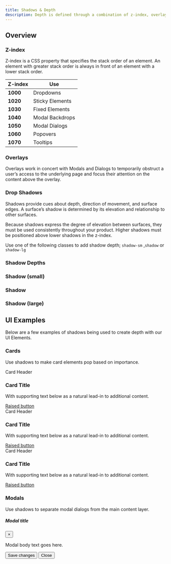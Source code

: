 ```yaml
---
title: Shadows & Depth
description: Depth is defined through a combination of z-index, overlays, and drop shadows. Use it to focus the user’s attention on a task, provide temporary supplementary information, or define spatial relationships between content.
---
```


<article id="main" className="pr-3">
  <h2 id="overview" className="h1 font-weight-bold mt-5">
    Overview
    <a
      className="header-link text-light text-decoration-none font-weight-normal"
      href="#overview"
      aria-label="anchor"
    ></a>
  </h2>
  <h3 id="z-index" className="h2 font-weight-bold mt-3">
    Z-index
    <a
      className="header-link text-light text-decoration-none font-weight-normal"
      href="#z-index"
      aria-label="anchor"
    ></a>
  </h3>
  <p>
    Z-index is a CSS property that specifies the stack order of an element. An
    element with greater stack order is always in front of an element with a
    lower stack order.
  </p>
  <table className="table table-bordered">
    <thead>
      <tr>
        <th>Z-index</th>
        <th>Use</th>
      </tr>
    </thead>
    <tbody>
      <tr>
        <td>
          <strong>1000</strong>
        </td>
        <td>Dropdowns</td>
      </tr>
      <tr>
        <td>
          <strong>1020</strong>
        </td>
        <td>Sticky Elements</td>
      </tr>
      <tr>
        <td>
          <strong>1030</strong>
        </td>
        <td>Fixed Elements</td>
      </tr>
      <tr>
        <td>
          <strong>1040</strong>
        </td>
        <td>Modal Backdrops</td>
      </tr>
      <tr>
        <td>
          <strong>1050</strong>
        </td>
        <td>Modal Dialogs</td>
      </tr>
      <tr>
        <td>
          <strong>1060</strong>
        </td>
        <td>Popovers</td>
      </tr>
      <tr>
        <td>
          <strong>1070</strong>
        </td>
        <td>Tooltips</td>
      </tr>
    </tbody>
  </table>
  <h3 id="overlays" className="h2 font-weight-bold mt-3">
    Overlays
    <a
      className="header-link text-light text-decoration-none font-weight-normal"
      href="#overlays"
      aria-label="anchor"
    ></a>
  </h3>
  <p>
    Overlays work in concert with Modals and Dialogs to temporarily obstruct a
    user’s access to the underlying page and focus their attention on the
    content above the overlay.
  </p>
  <h3 id="drop-shadows" className="h2 font-weight-bold mt-3">
    Drop Shadows
    <a
      className="header-link text-light text-decoration-none font-weight-normal"
      href="#drop-shadows"
      aria-label="anchor"
    ></a>
  </h3>
  <p>
    Shadows provide cues about depth, direction of movement, and surface edges.
    A surface’s shadow is determined by its elevation and relationship to other
    surfaces.
  </p>
  <p>
    Because shadows express the degree of elevation between surfaces, they must
    be used consistently throughout your product. Higher shadows must be
    positioned above lower shadows in the z-index.
  </p>
  <p>
    Use one of the following classes to add shadow depth; <code>shadow-sm</code>
    ,<code>shadow</code> or <code>shadow-lg</code>
  </p>
  <h3 id="shadow-depths" className="h2 font-weight-bold mt-3">
    Shadow Depths
    <a
      className="header-link text-light text-decoration-none font-weight-normal"
      href="#shadow-depths"
      aria-label="anchor"
    ></a>
  </h3>
  <div className="guide-example-block shadow-none border-0">
    <div className="row mt-2">
      <div className="col-12 col-md-4 mb-4">
        <div className="card shadow-sm">
          <div className="card-body">
            <h3 className="text-center font-weight-bold">Shadow (small)</h3>
          </div>
        </div>
      </div>
      <div className="col-12 col-md-4 mb-4">
        <div className="card shadow">
          <div className="card-body">
            <h3 className="text-center font-weight-bold">Shadow</h3>
          </div>
        </div>
      </div>
      <div className="col-12 col-md-4 mb-4">
        <div className="card shadow-lg">
          <div className="card-body">
            <h3 className="text-center font-weight-bold">Shadow (large)</h3>
          </div>
        </div>
      </div>
    </div>
  </div>
  <h2 id="ui-examples" className="h1 font-weight-bold mt-5">
    UI Examples
    <a
      className="header-link text-light text-decoration-none font-weight-normal"
      href="#ui-examples"
      aria-label="anchor"
    ></a>
  </h2>
  <p>
    Below are a few examples of shadows being used to create depth with our UI
    Elements.
  </p>
  <h3 id="cards" className="h2 font-weight-bold mt-3">
    Cards
    <a
      className="header-link text-light text-decoration-none font-weight-normal"
      href="#cards"
      aria-label="anchor"
    ></a>
  </h3>
  <p>Use shadows to make card elements pop based on importance.</p>
  <div className="guide-example-block shadow-none border-0">
    <div className="row">
      <div className="col-12 col-md-4 mb-4">
        <div className="card p-2 shadow-sm">
          <div className="card-header">Card Header</div>
          <div className="card-body">
            <h3 className="card-title">Card Title</h3>
            <p className="card-text">
              With supporting text below as a natural lead-in to additional
              content.
            </p>
            <a href="#" className="btn btn-primary shadow">
              Raised button
            </a>
          </div>
        </div>
      </div>
      <div className="col-12 col-md-4 mb-4">
        <div className="card p-2 shadow">
          <div className="card-header">Card Header</div>
          <div className="card-body">
            <h3 className="card-title">Card Title</h3>
            <p className="card-text">
              With supporting text below as a natural lead-in to additional
              content.
            </p>
            <a href="#" className="btn btn-primary shadow">
              Raised button
            </a>
          </div>
        </div>
      </div>
      <div className="col-12 col-md-4 mb-4">
        <div className="card p-2 shadow-lg">
          <div className="card-header">Card Header</div>
          <div className="card-body">
            <h3 className="card-title">Card Title</h3>
            <p className="card-text">
              With supporting text below as a natural lead-in to additional
              content.
            </p>
            <a href="#" className="btn btn-primary shadow">
              Raised button
            </a>
          </div>
        </div>
      </div>
    </div>
  </div>
  <h3 id="modals" className="h2 font-weight-bold mt-3">
    Modals
    <a
      className="header-link text-light text-decoration-none font-weight-normal"
      href="#modals"
      aria-label="anchor"
    ></a>
  </h3>
  <p>Use shadows to separate modal dialogs from the main content layer.</p>
  <div className="guide-example-block">
    <div
      className="guide-sample modal-static bg-light"
      style={{ backgroundColor: "white" }}
    >
      <div className="modal" tabIndex={-1} role="dialog">
        <div className="modal-dialog shadow-lg" role="document">
          <div className="modal-content">
            <div className="modal-header">
              <h5 className="modal-title">Modal title</h5>
              <button
                type="button"
                className="close"
                data-dismiss="modal"
                aria-label="Close"
              >
                <span aria-hidden="true">×</span>
              </button>
            </div>
            <div className="modal-body">
              <p>Modal body text goes here.</p>
            </div>
            <div className="modal-footer">
              <button type="button" className="btn btn-primary">
                Save changes
              </button>
              <button
                type="button"
                className="btn btn-secondary"
                data-dismiss="modal"
              >
                Close
              </button>
            </div>
          </div>
        </div>
      </div>
    </div>
  </div>
</article>
